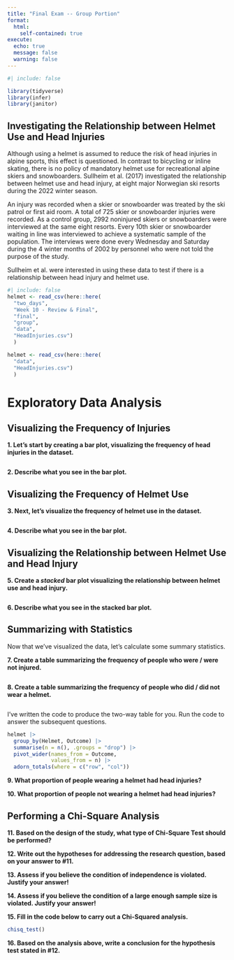 ```yaml
---
title: "Final Exam -- Group Portion"
format: 
  html:
    self-contained: true
execute: 
  echo: true
  message: false
  warning: false
---
```


```r
#| include: false

library(tidyverse)
library(infer)
library(janitor)
```

## Investigating the Relationship between Helmet Use and Head Injuries

Although using a helmet is assumed to reduce the risk of head injuries in alpine
sports, this effect is questioned. In contrast to bicycling or inline skating,
there is no policy of mandatory helmet use for recreational alpine skiers and
snowboarders. Sullheim et al. (2017) investigated the relationship between 
helmet use and head injury, at eight major Norwegian ski resorts during the 
2022 winter season.

An injury was recorded when a skier or snowboarder was treated by the ski patrol
or first aid room. A total of 725 skier or snowboarder injuries were recorded.
As a control group, 2992 noninjured skiers or snowboarders were interviewed at
the same eight resorts. Every 10th skier or snowboarder waiting in line was
interviewed to achieve a systematic sample of the population. The interviews
were done every Wednesday and Saturday during the 4 winter months of 2002 by
personnel who were not told the purpose of the study.

Sullheim et al. were interested in using these data to test if there is a 
relationship between head injury and helmet use. 

```r
#| include: false
helmet <- read_csv(here::here(
  "two_days",
  "Week 10 - Review & Final", 
  "final", 
  "group", 
  "data",
  "HeadInjuries.csv")
  )

helmet <- read_csv(here::here(
  "data",
  "HeadInjuries.csv")
  )

```

# Exploratory Data Analysis

## Visualizing the Frequency of Injuries

__1. Let's start by creating a bar plot, visualizing the frequency of head injuries in the dataset.__

```r

```

__2. Describe what you see in the bar plot.__



## Visualizing the Frequency of Helmet Use

__3. Next, let's visualize the frequency of helmet use in the dataset.__ 

```r

```

__4. Describe what you see in the bar plot.__



## Visualizing the Relationship between Helmet Use and Head Injury

__5. Create a *stacked* bar plot visualizing the relationship between helmet use and head injury.__

```r

```

__6. Describe what you see in the stacked bar plot.__



## Summarizing with Statistics

Now that we've visualized the data, let's calculate some summary statistics.

__7. Create a table summarizing the frequency of people who were / were not injured.__

```r

```

__8. Create a table summarizing the frequency of people who did / did not wear a helmet.__

```r

```

I've written the code to produce the two-way table for you. Run the code to
answer the subsequent questions. 

```r
helmet |> 
  group_by(Helmet, Outcome) |> 
  summarise(n = n(), .groups = "drop") |> 
  pivot_wider(names_from = Outcome, 
              values_from = n) |> 
  adorn_totals(where = c("row", "col")) 
```

__9. What proportion of people wearing a helmet had head injuries?__



__10. What proportion of people not wearing a helmet had head injuries?__



## Performing a Chi-Square Analysis

__11. Based on the design of the study, what type of Chi-Square Test should be performed?__



__12. Write out the hypotheses for addressing the research question, based on your answer to #11.__




__13. Assess if you believe the condition of independence is violated. Justify your answer!__



__14. Assess if you believe the condition of a large enough sample size is violated. Justify your answer!__



__15. Fill in the code below to carry out a Chi-Squared analysis.__

```r
chisq_test()
```

__16. Based on the analysis above, write a conclusion for the hypothesis test stated in #12.__



